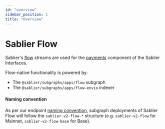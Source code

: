 ```yaml
---
id: "overview"
sidebar_position: 1
title: "Overview"
---
```



# Sablier Flow

Sablier's [flow](/concepts/flow/overview) streams are used for the [payments](/apps/features/payments) component of the
Sablier Interfaces.

Flow-native functionality is powered by:

- The `@sablier/subgraphs/apps/flow` subgraph
- The `@sablier/subgraphs/apps/flow-envio` indexer

<LinkPreview
  href="https://github.com/sablier-labs/subgraphs"
  icon="github"
  subtitle="@sablier-labs/subgraphs"
  title="Sablier Subgraphs"
/>

#### Naming convention

As per our endpoint [naming convention](/api/overview#endpoints--slugs), subgraph deployments of Sablier Flow will
follow the `sablier-v2-flow-*` structure (e.g. `sablier-v2-flow` for Mainnet, `sablier-v2-flow-base` for Base).
